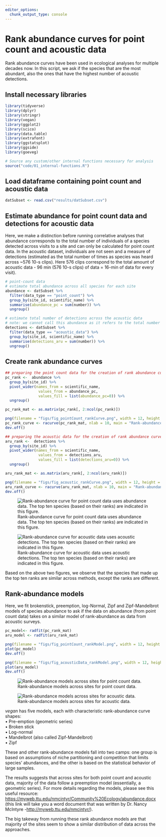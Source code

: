 ```yaml
---
editor_options: 
  chunk_output_type: console
---
```


# Rank abundance curves for point count and acoustic data

Rank abundance curves have been used in ecological analyses for multiple decades now. In this script, we ask if the species that are the most abundant, also the ones that have the highest number of acoustic detections.  

## Install necessary libraries

```r
library(tidyverse)
library(dplyr)
library(stringr)
library(vegan)
library(ggplot2)
library(scico)
library(data.table)
library(extrafont)
library(ggstatsplot)
library(ggside)
library(goeveg)

# Source any custom/other internal functions necessary for analysis
source("code/01_internal-functions.R")
```

## Load dataframe containing point count and acoustic data

```r
datSubset <- read.csv("results/datSubset.csv")
```

## Estimate abundance for point count data and detections for acoustic data

Here, we make a distinction before running correlative analyses that abundance corresponds to the total number of individuals of a species detected across visits to a site and can only be calculated for point count data. In the acoustic dataset, individuals are not seen and a measure of detections (estimated as the total number of times as species was heard across ~576 10-s clips). Here 576 clips correspond to the total amount of acoustic data - 96 min (576 10-s clips) of data = 16-min of data for every visit).

```r
# point-count data
# estimate total abundance across all species for each site
abundance <- datSubset %>%
  filter(data_type == "point_count") %>%
  group_by(site_id, scientific_name) %>% 
  summarise(abundance_pc = sum(number)) %>%
  ungroup()

# estimate total number of detections across the acoustic data
# note: we cannot call this abundance as it refers to the total number of vocalizations across all sites
detections <- datSubset %>%
  filter(data_type == "acoustic_data") %>%
  group_by(site_id, scientific_name) %>% 
  summarise(detections_aru = sum(number)) %>%
  ungroup()
```

## Create rank abundance curves
```r
## preparing the point count data for the creation of rank abundance curves
pc_rank <-  abundance %>%
  group_by(site_id) %>%
  pivot_wider(names_from = scientific_name, 
               values_from = abundance_pc, 
               values_fill = list(abundance_pc=0)) %>% 
  ungroup()

pc_rank_mat <- as.matrix(pc_rank[, 2:ncol(pc_rank)])

png(filename = "figs/fig_pointCount_rankCurve.png", width = 12, height = 10, units = "in", res = 300)
pc_rank_curve <- racurve(pc_rank_mat, nlab = 10, main = "Rank-abundance curve for point count data", ylim = c(0,0.12))
dev.off()

## preparing the acoustic data for the creation of rank abundance curves
aru_rank <-  detections %>%
  group_by(site_id) %>%
  pivot_wider(names_from = scientific_name, 
               values_from = detections_aru, 
               values_fill = list(detections_aru=0)) %>%
  ungroup()

aru_rank_mat <- as.matrix(aru_rank[, 2:ncol(aru_rank)])

png(filename = "figs/fig_acoustic_rankCurve.png", width = 12, height = 10, units = "in", res = 300)
aru_rank_curve <- racurve(aru_rank_mat, nlab = 10, main = "Rank-abundance curve for acoustic data", ylim = c(0,0.12))
dev.off()
```

![Rank-abundance curve for point count data uses abundance data. The top ten species (based on their ranks) are indicated in this figure. ](figs/fig_pointCount_rankCurve.png)

![Rank-abundance curve for acoustic data uses acoustic detections. The top ten species (based on their ranks) are indicated in this figure.](figs/fig_acoustic_rankCurve.png)

Based on the above two figures, we observe that the species that made up the top ten ranks are similar across methods, except the ranks are different.

## Rank-abundance models

Here, we fit brokenstick, preemption, log-Normal, Zipf and Zipf-Mandelbrot models of species abundance to ask if the data on abundance (from point count data) takes on a similar model of rank-abundance as data from acoustic surveys.

```r
pc_model<- radfit(pc_rank_mat)
aru_model <- radfit(aru_rank_mat)

png(filename = "figs/fig_pointCount_rankModel.png", width = 12, height = 10, units = "in", res = 300)
plot(pc_model)
dev.off()

png(filename = "figs/fig_acousticData_rankModel.png", width = 12, height = 10, units = "in", res = 300)
plot(aru_model)
dev.off()
```

![Rank-abundance models across sites for point count data.](figs/fig_pointCount_rankModel.png)

![Rank-abundance models across sites for acoustic data.](figs/fig_acousticData_rankModel.png)

*vegan* has five models, each with characteristic rank-abundance curve shapes:\
• Pre-emption (geometric series)\
• Broken stick\
• Log-normal\
• Mandelbrot (also called Zipf-Mandelbrot)\
• Zipf

These and other rank-abundance models fall into two camps: one group is based on assumptions of niche partitioning and competition that limits species' abundances, and the other is based on the statistical behavior of large samples.

The results suggests that across sites for both point count and acoustic data, majority of the data follow a preemption model (essentially, a geometric series). For more details regarding the models, please see this useful resource: <https://myweb.ttu.edu/nmcintyr/Community%20Ecology/abundance.docx> (this link will take you a word document that was written by Dr. Nancy McIntyre -<http://myweb.ttu.edu/nmcintyr/>).

The big takeway from running these rank abundance models are that majority of the sites seem to show a similar distribution of data across the approaches.
